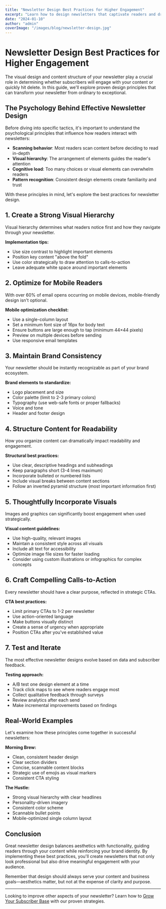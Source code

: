 ```yaml
---
title: "Newsletter Design Best Practices for Higher Engagement"
excerpt: "Learn how to design newsletters that captivate readers and drive higher engagement through effective visual hierarchy and content structure."
date: "2024-01-10"
author: "admin"
coverImage: "/images/blog/newsletter-design.jpg"
---
```


# Newsletter Design Best Practices for Higher Engagement

The visual design and content structure of your newsletter play a crucial role in determining whether subscribers will engage with your content or quickly hit delete. In this guide, we'll explore proven design principles that can transform your newsletter from ordinary to exceptional.

## The Psychology Behind Effective Newsletter Design

Before diving into specific tactics, it's important to understand the psychological principles that influence how readers interact with newsletters:

- **Scanning behavior**: Most readers scan content before deciding to read in-depth
- **Visual hierarchy**: The arrangement of elements guides the reader's attention
- **Cognitive load**: Too many choices or visual elements can overwhelm readers
- **Pattern recognition**: Consistent design elements create familiarity and trust

With these principles in mind, let's explore the best practices for newsletter design.

## 1. Create a Strong Visual Hierarchy

Visual hierarchy determines what readers notice first and how they navigate through your newsletter.

**Implementation tips:**

- Use size contrast to highlight important elements
- Position key content "above the fold"
- Use color strategically to draw attention to calls-to-action
- Leave adequate white space around important elements

## 2. Optimize for Mobile Readers

With over 60% of email opens occurring on mobile devices, mobile-friendly design isn't optional.

**Mobile optimization checklist:**

- Use a single-column layout
- Set a minimum font size of 16px for body text
- Ensure buttons are large enough to tap (minimum 44×44 pixels)
- Preview on multiple devices before sending
- Use responsive email templates

## 3. Maintain Brand Consistency

Your newsletter should be instantly recognizable as part of your brand ecosystem.

**Brand elements to standardize:**

- Logo placement and size
- Color palette (limit to 2-3 primary colors)
- Typography (use web-safe fonts or proper fallbacks)
- Voice and tone
- Header and footer design

## 4. Structure Content for Readability

How you organize content can dramatically impact readability and engagement.

**Structural best practices:**

- Use clear, descriptive headings and subheadings
- Keep paragraphs short (3-4 lines maximum)
- Incorporate bulleted or numbered lists
- Include visual breaks between content sections
- Follow an inverted pyramid structure (most important information first)

## 5. Thoughtfully Incorporate Visuals

Images and graphics can significantly boost engagement when used strategically.

**Visual content guidelines:**

- Use high-quality, relevant images
- Maintain a consistent style across all visuals
- Include alt text for accessibility
- Optimize image file sizes for faster loading
- Consider using custom illustrations or infographics for complex concepts

## 6. Craft Compelling Calls-to-Action

Every newsletter should have a clear purpose, reflected in strategic CTAs.

**CTA best practices:**

- Limit primary CTAs to 1-2 per newsletter
- Use action-oriented language
- Make buttons visually distinct
- Create a sense of urgency when appropriate
- Position CTAs after you've established value

## 7. Test and Iterate

The most effective newsletter designs evolve based on data and subscriber feedback.

**Testing approach:**

- A/B test one design element at a time
- Track click maps to see where readers engage most
- Collect qualitative feedback through surveys
- Review analytics after each send
- Make incremental improvements based on findings

## Real-World Examples

Let's examine how these principles come together in successful newsletters:

**Morning Brew:**

- Clean, consistent header design
- Clear section dividers
- Concise, scannable content blocks
- Strategic use of emojis as visual markers
- Consistent CTA styling

**The Hustle:**

- Strong visual hierarchy with clear headlines
- Personality-driven imagery
- Consistent color scheme
- Scannable bullet points
- Mobile-optimized single column layout

## Conclusion

Great newsletter design balances aesthetics with functionality, guiding readers through your content while reinforcing your brand identity. By implementing these best practices, you'll create newsletters that not only look professional but also drive meaningful engagement with your audience.

Remember that design should always serve your content and business goals—aesthetics matter, but not at the expense of clarity and purpose.

---

Looking to improve other aspects of your newsletter? Learn how to [Grow Your Subscriber Base](/blog/newsletter-strategy/growing-subscriber-base) with our proven strategies.
